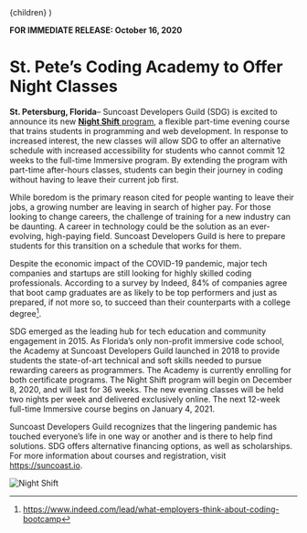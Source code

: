 
  <PressLayout title="St. Pete’s Coding Academy to Offer Night Classes">
    {children}
  </PressLayout>
)

**FOR IMMEDIATE RELEASE: October 16, 2020**

# St. Pete’s Coding Academy to Offer Night Classes

**St. Petersburg, Florida**&ndash; Suncoast Developers Guild (SDG) is excited to announce its new [**Night Shift** program](https://suncoast.io/academy/night-shift/), a flexible part-time evening course that trains students in programming and web development. In response to increased interest, the new classes will allow SDG to offer an alternative schedule with increased accessibility for students who cannot commit 12 weeks to the full-time Immersive program. By extending the program with part-time after-hours classes, students can begin their journey in coding without having to leave their current job first.

While boredom is the primary reason cited for people wanting to leave their jobs, a growing number are leaving in search of higher pay. For those looking to change careers, the challenge of training for a new industry can be daunting. A career in technology could be the solution as an ever-evolving, high-paying field. Suncoast Developers Guild is here to prepare students for this transition on a schedule that works for them.

Despite the economic impact of the COVID-19 pandemic, major tech companies and startups are still looking for highly skilled coding professionals. According to a survey by Indeed, 84% of companies agree that boot camp graduates are as likely to be top performers and just as prepared, if not more so, to succeed than their counterparts with a college degree[^1].

SDG emerged as the leading hub for tech education and community engagement in 2015. As Florida’s only non-profit immersive code school, the Academy at Suncoast Developers Guild launched in 2018 to provide students the state-of-art technical and soft skills needed to pursue rewarding careers as programmers. The Academy is currently enrolling for both certificate programs. The Night Shift program will begin on December 8, 2020, and will last for 36 weeks. The new evening classes will be held two nights per week and delivered exclusively online. The next 12-week full-time Immersive course begins on January 4, 2021.

Suncoast Developers Guild recognizes that the lingering pandemic has touched everyone’s life in one way or another and is there to help find solutions. SDG offers alternative financing options, as well as scholarships. For more information about courses and registration, visit https://suncoast.io.

![Night Shift](./assets/night-shift.png)

[^1]: https://www.indeed.com/lead/what-employers-think-about-coding-bootcamp

